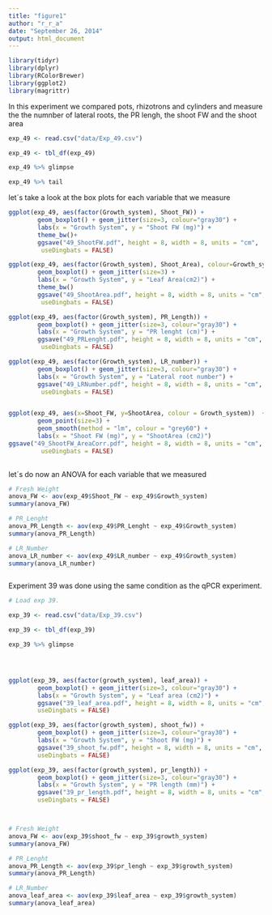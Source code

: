 ```yaml
---
title: "figure1"
author: "r_r_a"
date: "September 26, 2014"
output: html_document
---
```

```r
library(tidyr)
library(dplyr)
library(RColorBrewer)
library(ggplot2)
library(magrittr)
```




In this experiment we compared pots, rhizotrons and cylinders and measure the the numnber of lateral roots, the PR lengh, the shoot FW and the shoot area

```r

exp_49 <- read.csv("data/Exp_49.csv")

exp_49 <- tbl_df(exp_49)

exp_49 %>% glimpse

exp_49 %>% tail
```

let´s take a look at the box plots for each variable that we measure


```r
ggplot(exp_49, aes(factor(Growth_system), Shoot_FW)) +
        geom_boxplot() + geom_jitter(size=3, colour="gray30") +
        labs(x = "Growth System", y = "Shoot FW (mg)") +
        theme_bw()+
        ggsave("49_ShootFW.pdf", height = 8, width = 8, units = "cm", 
         useDingbats = FALSE)

ggplot(exp_49, aes(factor(Growth_system), Shoot_Area), colour=Growth_system) +
        geom_boxplot() + geom_jitter(size=3) +
        labs(x = "Growth System", y = "Leaf Area(cm2)") +
        theme_bw()
        ggsave("49_ShootArea.pdf", height = 8, width = 8, units = "cm", 
         useDingbats = FALSE)

ggplot(exp_49, aes(factor(Growth_system), PR_Length)) +
        geom_boxplot() + geom_jitter(size=3, colour="gray30") +
        labs(x = "Growth System", y = "PR lenght (cm)") +
        ggsave("49_PRLenght.pdf", height = 8, width = 8, units = "cm", 
         useDingbats = FALSE)

ggplot(exp_49, aes(factor(Growth_system), LR_number)) +
        geom_boxplot() + geom_jitter(size=3, colour="gray30") +
        labs(x = "Growth System", y = "Lateral root number") +
        ggsave("49_LRNumber.pdf", height = 8, width = 8, units = "cm", 
         useDingbats = FALSE)


ggplot(exp_49, aes(x=Shoot_FW, y=ShootArea, colour = Growth_system))  +
        geom_point(size=3) +
        geom_smooth(method = "lm", colour = "grey60") +
        labs(x = "Shoot FW (mg)", y = "ShootArea (cm2)")
ggsave("49_ShootFW_AreaCorr.pdf", height = 8, width = 8, units = "cm", 
         useDingbats = FALSE)
        

```

let´s do now an ANOVA for each variable that we measured


```r

# Fresh Weight
anova_FW <- aov(exp_49$Shoot_FW ~ exp_49$Growth_system)
summary(anova_FW)

# PR_Lenght
anova_PR_Length <- aov(exp_49$PR_Lenght ~ exp_49$Growth_system)
summary(anova_PR_Length)

# LR_Number
anova_LR_number <- aov(exp_49$LR_number ~ exp_49$Growth_system)
summary(anova_LR_number)



```


Experiment 39 was done using the same condition as the qPCR experiment.

```r
# Load exp 39. 

exp_39 <- read.csv("data/Exp_39.csv")

exp_39 <- tbl_df(exp_39)

exp_39 %>% glimpse




ggplot(exp_39, aes(factor(growth_system), leaf_area)) +
        geom_boxplot() + geom_jitter(size=3, colour="gray30") +
        labs(x = "Growth System", y = "Leaf area (cm2)") +
        ggsave("39_leaf_area.pdf", height = 8, width = 8, units = "cm", 
        useDingbats = FALSE)

ggplot(exp_39, aes(factor(growth_system), shoot_fw)) +
        geom_boxplot() + geom_jitter(size=3, colour="gray30") +
        labs(x = "Growth System", y = "Shoot FW (mg)") +
        ggsave("39_shoot_fw.pdf", height = 8, width = 8, units = "cm", 
        useDingbats = FALSE)

ggplot(exp_39, aes(factor(growth_system), pr_length)) +
        geom_boxplot() + geom_jitter(size=3, colour="gray30") +
        labs(x = "Growth System", y = "PR length (mm)") +
        ggsave("39_pr_length.pdf", height = 8, width = 8, units = "cm", 
        useDingbats = FALSE)



# Fresh Weight
anova_FW <- aov(exp_39$shoot_fw ~ exp_39$growth_system)
summary(anova_FW)

# PR_Lenght
anova_PR_Length <- aov(exp_39$pr_lengh ~ exp_39$growth_system)
summary(anova_PR_Length)

# LR_Number
anova_leaf_area <- aov(exp_39$leaf_area ~ exp_39$growth_system)
summary(anova_leaf_area)

```

